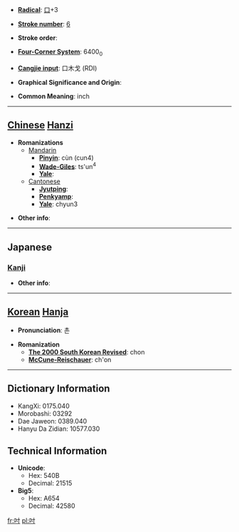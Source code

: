 * '''[[Wiktionary:Chinese radical index| Radical]]''': [[Wiktionary:Chinese radical index 口|口]]+3

* '''[[Wiktionary:Chinese total strokes index|Stroke number]]''': [[Wiktionary:Chinese total strokes index 6|6]]

* '''Stroke order''': 

* '''[[Wiktionary:Chinese four corner index|Four-Corner System]]''': 6400<sub>0</sub>

* '''[[Wiktionary:Chinese Cangjie index|Cangjie input]]''': 口木戈 (RDI)

* '''Graphical Significance and Origin''': 

* '''Common Meaning''': inch

----

== [[Chinese]] [[Hanzi]] ==

* '''Romanizations'''
** [[Mandarin]]
*** '''[[Pinyin]]''': cùn (cun4)
*** '''[[Wade-Giles]]''': ts'un<sup>4</sup>
*** '''[[Yale]]''': 
**[[Cantonese]]
***'''[[Jyutping]]''':
***'''[[Penkyamp]]''': 
***'''[[Yale]]''': chyun3

* '''Other info''': 

----

==Japanese==
===[[Kanji]]===
{{kanji|on readings=[[すん]] (sun), [[とう]] (tō)|kun readings=[[いんち]] (inchi)}}

* '''Other info''':  

----

== [[Korean]] [[Hanja]] ==

* '''Pronunciation''': 촌

* '''Romanization'''
** '''[[The 2000 South Korean Revised Romanization|The 2000 South Korean Revised]]''': chon
** '''[[McCune-Reischauer]]''': ch'on

----

== Dictionary Information ==

* KangXi: 0175.040
* Morobashi: 03292
* Dae Jaweon: 0389.040
* Hanyu Da Zidian: 10577.030

== Technical Information ==

* '''Unicode''':
** Hex: 540B
** Decimal: 21515
* '''Big5''':
** Hex: A654
** Decimal: 42580

[[fr:吋]]
[[pl:吋]]